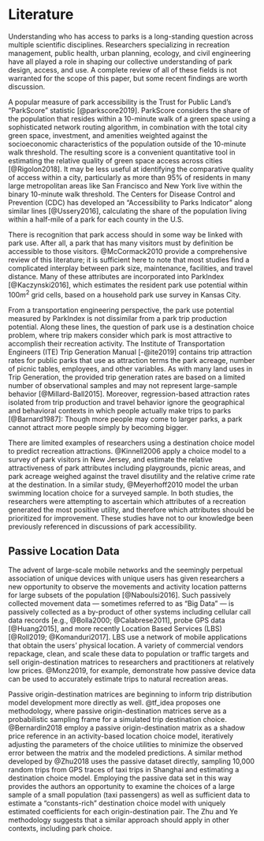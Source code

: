 # Literature

Understanding who has access to parks is a long-standing question across
multiple scientific disciplines. Researchers specializing in recreation
management, public health, urban planning, ecology, and civil engineering have
all played a role in shaping our collective understanding of park design,
access, and use. A complete review of all of these fields is not warranted for
the scope of this paper, but some recent findings are worth discussion.

A popular measure of park accessibility is the Trust for Public Land’s
“ParkScore” statistic [@parkscore2019]. ParkScore considers the share of the
population that resides within a 10-minute walk of a green space using a
sophisticated network routing algorithm, in combination with the total city
green space, investment, and amenities weighted against the socioeconomic
characteristics of the population outside of the 10-minute walk threshold. The
resulting score is a convenient quantitative tool in estimating the relative
quality of green space access across cities [@Rigolon2018]. It may be less
useful at identifying the comparative quality of access within a city,
particularly as more than 95% of residents in many large metropolitan areas like
San Francisco and New York live within the binary 10-minute walk threshold. The
Centers for Disease Control and Prevention (CDC) has developed an "Accessibility
to Parks Indicator" along similar lines [@Ussery2016], calculating the share of
the population living within a half-mile of a park for each county in the U.S.

There is recognition that park access should in some way be linked with park
use. After all, a park that has many visitors must by definition be accessible
to those visitors. @McCormack2010 provide a comprehensive review of this
literature; it is sufficient here to note that most studies find a complicated
interplay between park size, maintenance, facilities, and travel distance. Many
of these attributes are incorporated into ParkIndex [@Kaczynski2016], which
estimates the resident park use potential within $100 m^2$ grid cells, based on
a household park use survey in Kansas City.

From a transportation engineering perspective, the park use potential measured
by ParkIndex is not dissimilar from a park trip production potential. Along
these lines, the question of park use is a destination choice problem, where
trip makers consider which park is most attractive to accomplish their
recreation activity. The Institute of Transportation Engineers (ITE) Trip
Generation Manual [-@ite2019] contains trip attraction rates for public parks
that use as attraction terms the park acreage, number of picnic tables,
employees, and other variables. As with many land uses in Trip Generation, the
provided trip generation rates are based on a limited number of observational
samples and may not represent large-sample behavior [@Millard-Ball2015].
Moreover, regression-based attraction rates isolated from trip production and
travel behavior ignore the geographical and behavioral contexts in which people
actually make trips to parks [@Barnard1987]: Though more people may come to
larger parks, a park cannot attract more people simply by becoming bigger.

There are limited examples of researchers using a destination choice model to
predict recreation attractions. @Kinnell2006 apply a choice model to a survey
of park visitors in New Jersey, and estimate the relative attractiveness of park
attributes including playgrounds, picnic areas, and park acreage weighed against
the travel disutility and the relative crime rate at the destination. In a
similar study, @Meyerhoff2010 model the urban swimming location choice for a
surveyed sample. In both studies, the researchers were attempting to ascertain
which attributes of a recreation generated the most positive utility, and
therefore which attributes should be prioritized for improvement. These studies
have not to our knowledge been previously referenced in discussions of park
accessibility.

## Passive Location Data

The advent of large-scale mobile networks and the seemingly perpetual
association of unique devices with unique users has given researchers a new
opportunity to observe the movements and activity location patterns for large
subsets of the population [@Naboulsi2016]. Such passively collected movement
data --- sometimes referred to as “Big Data” --- is passively collected as a
by-product of other systems including cellular call data records  [e.g.,
@Bolla2000; @Calabrese2011], probe GPS data [@Huang2015], and more recently
Location Based Services (LBS) [@Roll2019; @Komanduri2017]. LBS use a network of
mobile applications that obtain the users’ physical location. A variety of
commercial vendors repackage, clean, and scale these data to population or
traffic targets and sell origin-destination matrices to researchers and
practitioners at relatively low prices. @Monz2019, for example, demonstrate
how passive device data can be used to accurately estimate trips to natural
recreation areas.

Passive origin-destination matrices are beginning to inform trip distribution
model development more directly as well. @tf_idea proposes one methodology,
where passive origin-destination matrices serve as a probabilistic sampling
frame for a simulated trip destination choice. @Bernardin2018 employ a passive
origin-destination matrix as a shadow price reference in an activity-based
location choice model, iteratively adjusting the parameters of the choice
utilities to minimize the observed error between the matrix and the modeled
predictions. A similar method developed by @Zhu2018 uses the passive dataset
directly, sampling 10,000 random trips from GPS traces of taxi trips in Shanghai
and estimating a destination choice model. Employing the passive data set in
this way provides the authors an opportunity to examine the choices of a
large sample of a small population (taxi passengers) as well as sufficient data
to estimate a “constants-rich” destination choice model with uniquely estimated
coefficients for each origin-destination pair. The Zhu and Ye methodology
suggests that a similar approach should apply in other contexts, including park
choice.